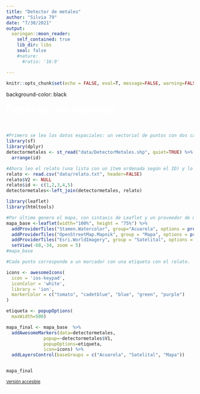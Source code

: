 ```yaml
---
title: "Detector de metales"
author: "Silvia 79"
date: "7/30/2021"
output:
  xaringan::moon_reader:
    self_contained: true
    lib_dir: libs
    seal: false
    #nature:
      #ratio: '16:9'

---
```


```r
knitr::opts_chunk$set(echo = FALSE, eval=T, message=FALSE, warning=FALSE)
```

background-color: black


<span style="color: white; font-size: 30px">**Detector de metales**</span>

<span style="color: white;">_Seudónimo:_  Silvia 79</span>

```r
#Primero se leo los datos espaciales: un vectorial de puntos con dos campos, ID (un posible orden de la lectura) y lugar (el nombre de la ciudad o sitio). El relato asociado a cada punto tiene más de 254 caracteres, por lo que no puede guardarse en un campo del archivo vectorial.
library(sf)
library(dplyr)
detectormetales <- st_read("data/DetectorMetales.shp", quiet=TRUE) %>%
  arrange(id)
```

```r
#Ahora leo el relato (una lista con un ítem ordenada según el ID) y lo asigno a cada punto georreferenciado.
relato <- read.csv("data/relato.txt", header=FALSE)
relato$V2 <- NULL
relato$id <- c(1,2,3,4,5)
detectormetales<-left_join(detectormetales, relato)
```

```r
library(leaflet)
library(htmltools)
```

```r
#Por último genero el mapa, con sintaxis de Leaflet y un proveedor de mapa base de OpenStreetMap que simula una acuarela.
mapa_base <-leaflet(width="100%", height = "75%") %>% 
  addProviderTiles("Stamen.Watercolor", group="Acuarela", options = providerTileOptions(attribution = "Acuarela de fondo: Stamen Design Watercolor, CC BY 3.0. Datos OpenStreetMap, CC BY SA 2.0" )) %>%
  addProviderTiles("OpenStreetMap.Mapnik", group = "Mapa", options = providerTileOptions(attribution = "Mapa de fondo: © OpenStreetMap contributors, CC BY-SA 2.0" )) %>%
  addProviderTiles("Esri.WorldImagery", group = "Satelital", options = providerTileOptions(attribution = "Imágenes de fondo: © Esri; Esri, i-cubed, USDA, USGS, AEX, GeoEye, Getmapping, Aerogrid, IGN, IGP, UPR-EGP, y GIS User Community" )) %>%
  setView(-60,-34, zoom = 5) 
#mapa_base
```

```r
#Cada punto corresponde a un marcador con una etiqueta con el relato. 

icons <- awesomeIcons(
  icon = 'ios-keypad',
  iconColor = 'white',
  library = 'ion',
  markerColor = c("tomato", "cadetblue", "blue", "green", "purple")
)

etiqueta <- popupOptions(
  maxWidth=500)

mapa_final <- mapa_base  %>%
  addAwesomeMarkers(data=detectormetales,
              popup=~detectormetales$V1,
              popupOptions=etiqueta,
              icon=icons) %>% 
  addLayersControl(baseGroups = c("Acuarela", "Satelital", "Mapa")) 


mapa_final

```

<span style="color: white; font-size: 11px; float: right">
[Versión accesible](https://github.com/nmorandeira/detectordemetales/blob/main/detectordemetales.md) para lectores de pantalla (para personas ciegas, con visión limitada u otras dificultades para interactuar con el mapa).
</span>


```r

file.copy("detectordemetales.html", to="docs/")
file.rename("docs/detectordemetales.html", to="docs/index.html")
file.remove("docs/detectordemetales.html")
file.remove("detectordemetales.html")

```
